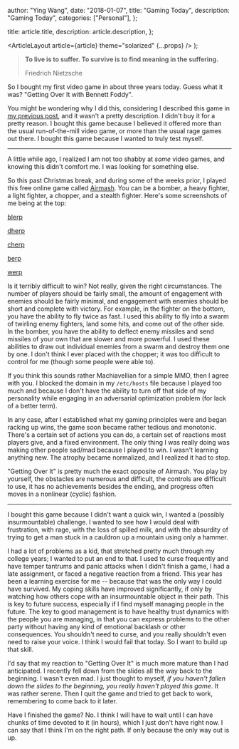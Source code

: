 
  author: "Ying Wang",
  date: "2018-01-07",
  title: "Gaming Today",
  description: "Gaming Today",
  categories: ["Personal"],
};

  title: article.title,
  description: article.description,
};

  <ArticleLayout article={article} theme="solarized" {...props} />
);

> **To live is to suffer. To survive is to find meaning in the suffering.**
>
> Friedrich Nietzsche

So I bought my first video game in about three years today. Guess what it was?
"Getting Over It with Bennett Foddy".

You might be wondering why I did this, considering I described this game in [my
previous post](/posts/2018/01/03/getting_over_it), and it wasn't a pretty
description. I didn't buy it for a pretty reason. I bought this game because I
believed it offered more than the usual run-of-the-mill video game, or more than
the usual rage games out there. I bought this game because I wanted to truly
test myself.

---

A little while ago, I realized I am not too shabby at _some_ video games, and
knowing this didn't comfort me. I was looking for something else.

So this past Christmas break, and during some of the weeks prior, I played this
free online game called [Airmash](https://airma.sh). You can be a bomber, a
heavy fighter, a light fighter, a chopper, and a stealth fighter. Here's some
screenshots of me being at the top:

[blerp](/img/posts/2018/01/07/gaming_today_1.png)

[dherp](/img/posts/2018/01/07/gaming_today_1_2.png)

[cherp](/img/posts/2018/01/07/gaming_today_2.png)

[berp](/img/posts/2018/01/07/gaming_today_2_2.png)

[werp](/img/posts/2018/01/07/gaming_today_3.png)

Is it terribly difficult to win? Not really, given the right circumstances. The
number of players should be fairly small, the amount of engagement with enemies
should be fairly minimal, and engagement with enemies should be short and
complete with victory. For example, in the fighter on the bottom, you have the
ability to fly twice as fast. I used this ability to fly into a swarm of
twirling enemy fighters, land some hits, and come out of the other side. In the
bomber, you have the ability to deflect enemy missiles and send missiles of your
own that are slower and more powerful. I used these abilities to draw out
individual enemies from a swarm and destroy them one by one. I don't think I
ever placed with the chopper; it was too difficult to control for me (though
some people were able to).

If you think this sounds rather Machiavellian for a simple MMO, then I agree
with you. I blocked the domain in my `/etc/hosts` file because I played too much
and because I don't have the ability to turn off that side of my personality
while engaging in an adversarial optimization problem (for lack of a better
term).

In any case, after I established what my gaming principles were and began
racking up wins, the game soon became rather tedious and monotonic. There's a
certain set of actions you can do, a certain set of reactions most players give,
and a fixed environment. The only thing I was really doing was making other
people sad/mad because I played to win. I wasn't learning anything new. The
atrophy became normalized, and I realized it had to stop.

"Getting Over It" is pretty much the exact opposite of Airmash. You play by
yourself, the obstacles are numerous and difficult, the controls are difficult
to use, it has no achievements besides the ending, and progress often moves in a
nonlinear (cyclic) fashion.

---

I bought this game because I didn't want a quick win, I wanted a (possibly
insurmountable) challenge. I wanted to see how I would deal with frustration,
with rage, with the loss of spilled milk, and with the absurdity of trying to
get a man stuck in a cauldron up a mountain using only a hammer.

I had a lot of problems as a kid, that stretched pretty much through my college
years; I wanted to put an end to that. I used to curse frequently and have
temper tantrums and panic attacks when I didn't finish a game, I had a late
assignment, or faced a negative reaction from a friend. This year has been a
learning exercise for me -- because that was the only way I could have survived.
My coping skills have improved significantly, if only by watching how others
cope with an insurmountable object in their path. This is key to future success,
especially if I find myself managing people in the future. The key to good
management is to have healthy trust dynamics with the people you are managing,
in that you can express problems to the other party without having any kind of
emotional backlash or other consequences. You shouldn't need to curse, and you
really shouldn't even need to raise your voice. I think I would fail that today.
So I want to build up that skill.

I'd say that my reaction to "Getting Over It" is much more mature than I had
anticipated. I recently fell down from the slides all the way back to the
beginning. I wasn't even mad. I just thought to myself, _if you haven't fallen
down the slides to the beginning, you really haven't played this game_. It was
rather serene. Then I quit the game and tried to get back to work, remembering
to come back to it later.

Have I finished the game? No. I think I will have to wait until I can have
chunks of time devoted to it (in hours), which I just don't have right now. I
can say that I think I'm on the right path. If only because the only way out is
up.
